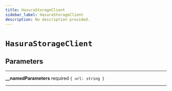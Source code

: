```yaml
---
title: HasuraStorageClient
sidebar_label: HasuraStorageClient
description: No description provided.
---
```


# `HasuraStorageClient`

## Parameters

---

**<span className="parameter-name">\_\_namedParameters</span>** <span className="optional-status">required</span> `{ url: string }`

---
